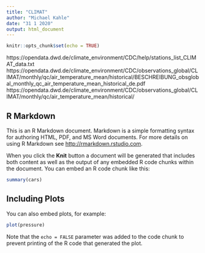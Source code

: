 ```yaml
---
title: "CLIMAT"
author: "Michael Kahle"
date: "31 1 2020"
output: html_document
---
```


```r
knitr::opts_chunk$set(echo = TRUE)
```


https://opendata.dwd.de/climate_environment/CDC/help/stations_list_CLIMAT_data.txt
https://opendata.dwd.de/climate_environment/CDC/observations_global/CLIMAT/monthly/qc/air_temperature_mean/historical/BESCHREIBUNG_obsglobal_monthly_qc_air_temperature_mean_historical_de.pdf
https://opendata.dwd.de/climate_environment/CDC/observations_global/CLIMAT/monthly/qc/air_temperature_mean/historical/



## R Markdown

This is an R Markdown document. Markdown is a simple formatting syntax for authoring HTML, PDF, and MS Word documents. For more details on using R Markdown see <http://rmarkdown.rstudio.com>.

When you click the **Knit** button a document will be generated that includes both content as well as the output of any embedded R code chunks within the document. You can embed an R code chunk like this:

```r
summary(cars)
```

## Including Plots

You can also embed plots, for example:

```r
plot(pressure)
```

Note that the `echo = FALSE` parameter was added to the code chunk to prevent printing of the R code that generated the plot.
